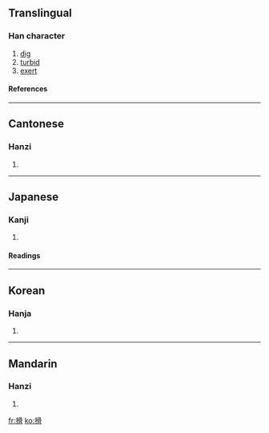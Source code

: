 ==Translingual==
===Han character===
{{Han char|rn=64|rad=手|as=10|sn=13|four=5702<sub>7</sub>|canj=手月月月 (QBBB)}}
# [[dig]]
# [[turbid]]
# [[exert]]
====References====
{{Han ref|kx=0448.070|dkj=12511|dj=0799.010|hdz=31918.030|uh=6430|ud=25648|bh=DDAC|bd=56748}}

----
==Cantonese==
===Hanzi===
{{yue-hanzi|jyut=|y=wat6}}
# {{defn|Cantonese}}

----
==Japanese==
===Kanji===
{{ja-kanji|grade=|rs=手10}}
# {{defn|Japanese}} 
====Readings====
{{ja-readings|on=[[こつ]] (kotsu)|kun=[[ほる]] (horu)}}

----
==Korean==
===Hanja===
{{ko-hanja|hangeul=골|eumhun=|rv=gol|mr=kol|y=kol}}
# {{defn|Korean}}

----
==Mandarin==
===Hanzi===
{{cmn-hanzi|pin=[[hú]] ([[hu2]])|wg=hu<sup>2</sup>}}
# {{defn|Mandarin}}

[[fr:搰]]
[[ko:搰]]